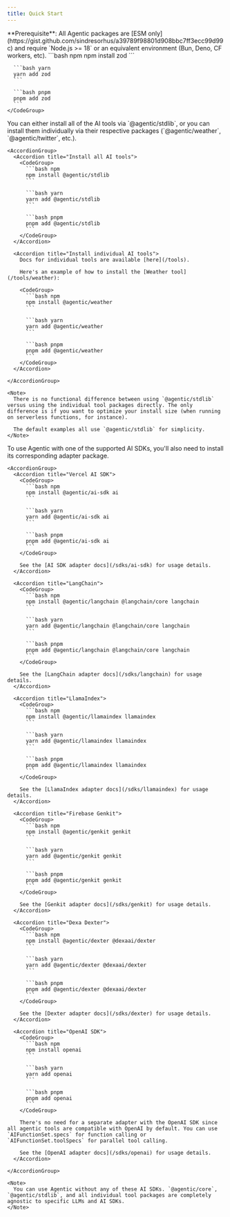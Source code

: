 ```yaml
---
title: Quick Start
---
```


<Info>
  **Prerequisite**: All Agentic packages are [ESM
  only](https://gist.github.com/sindresorhus/a39789f98801d908bbc7ff3ecc99d99c)
  and require `Node.js >= 18` or an equivalent environment (Bun, Deno, CF
  workers, etc).
</Info>

<Steps>
  <Step title='Install core deps (zod)'>
    <CodeGroup>
      ```bash npm
      npm install zod
      ```

      ```bash yarn
      yarn add zod
      ```

      ```bash pnpm
      pnpm add zod
      ```
    </CodeGroup>

  </Step>

  <Step title='Install AI tools'>
    You can either install all of the AI tools via `@agentic/stdlib`, or you can install them individually via their respective packages (`@agentic/weather`, `@agentic/twitter`, etc.).

    <AccordionGroup>
      <Accordion title="Install all AI tools">
        <CodeGroup>
          ```bash npm
          npm install @agentic/stdlib
          ```

          ```bash yarn
          yarn add @agentic/stdlib
          ```

          ```bash pnpm
          pnpm add @agentic/stdlib
          ```
        </CodeGroup>
      </Accordion>

      <Accordion title="Install individual AI tools">
        Docs for individual tools are available [here](/tools).

        Here's an example of how to install the [Weather tool](/tools/weather):

        <CodeGroup>
          ```bash npm
          npm install @agentic/weather
          ```

          ```bash yarn
          yarn add @agentic/weather
          ```

          ```bash pnpm
          pnpm add @agentic/weather
          ```
        </CodeGroup>
      </Accordion>

    </AccordionGroup>

    <Note>
      There is no functional difference between using `@agentic/stdlib` versus using the individual tool packages directly. The only difference is if you want to optimize your install size (when running on serverless functions, for instance).

      The default examples all use `@agentic/stdlib` for simplicity.
    </Note>

  </Step>

  <Step title='Install an AI SDK Adapter'>
    To use Agentic with one of the supported AI SDKs, you'll also need to install its corresponding adapter package.

    <AccordionGroup>
      <Accordion title="Vercel AI SDK">
        <CodeGroup>
          ```bash npm
          npm install @agentic/ai-sdk ai
          ```

          ```bash yarn
          yarn add @agentic/ai-sdk ai
          ```

          ```bash pnpm
          pnpm add @agentic/ai-sdk ai
          ```
        </CodeGroup>

        See the [AI SDK adapter docs](/sdks/ai-sdk) for usage details.
      </Accordion>

      <Accordion title="LangChain">
        <CodeGroup>
          ```bash npm
          npm install @agentic/langchain @langchain/core langchain
          ```

          ```bash yarn
          yarn add @agentic/langchain @langchain/core langchain
          ```

          ```bash pnpm
          pnpm add @agentic/langchain @langchain/core langchain
          ```
        </CodeGroup>

        See the [LangChain adapter docs](/sdks/langchain) for usage details.
      </Accordion>

      <Accordion title="LlamaIndex">
        <CodeGroup>
          ```bash npm
          npm install @agentic/llamaindex llamaindex
          ```

          ```bash yarn
          yarn add @agentic/llamaindex llamaindex
          ```

          ```bash pnpm
          pnpm add @agentic/llamaindex llamaindex
          ```
        </CodeGroup>

        See the [LlamaIndex adapter docs](/sdks/llamaindex) for usage details.
      </Accordion>

      <Accordion title="Firebase Genkit">
        <CodeGroup>
          ```bash npm
          npm install @agentic/genkit genkit
          ```

          ```bash yarn
          yarn add @agentic/genkit genkit
          ```

          ```bash pnpm
          pnpm add @agentic/genkit genkit
          ```
        </CodeGroup>

        See the [Genkit adapter docs](/sdks/genkit) for usage details.
      </Accordion>

      <Accordion title="Dexa Dexter">
        <CodeGroup>
          ```bash npm
          npm install @agentic/dexter @dexaai/dexter
          ```

          ```bash yarn
          yarn add @agentic/dexter @dexaai/dexter
          ```

          ```bash pnpm
          pnpm add @agentic/dexter @dexaai/dexter
          ```
        </CodeGroup>

        See the [Dexter adapter docs](/sdks/dexter) for usage details.
      </Accordion>

      <Accordion title="OpenAI SDK">
        <CodeGroup>
          ```bash npm
          npm install openai
          ```

          ```bash yarn
          yarn add openai
          ```

          ```bash pnpm
          pnpm add openai
          ```
        </CodeGroup>

        There's no need for a separate adapter with the OpenAI SDK since all agentic tools are compatible with OpenAI by default. You can use `AIFunctionSet.specs` for function calling or `AIFunctionSet.toolSpecs` for parallel tool calling.

        See the [OpenAI adapter docs](/sdks/openai) for usage details.
      </Accordion>

    </AccordionGroup>

    <Note>
      You can use Agentic without any of these AI SDKs. `@agentic/core`, `@agentic/stdlib`, and all individual tool packages are completely agnostic to specific LLMs and AI SDKs.
    </Note>

  </Step>

</Steps>

